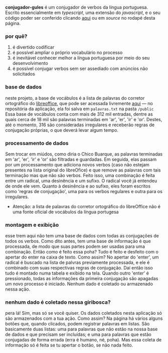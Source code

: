 **conjugador-gules**
é um conjugador de verbos da língua portuguesa. Escrito essencialmente em 
_typescript_, uma extensão do _javascript_, e o seu código poder ser
conferido clicando [aqui](https://github.com/renribsilva/conjugador) ou em _source_
no rodapé desta página.

### por quê?

1. é divertido codificar
2. é possível ampliar o próprio vocabulário no processo
3. é inevitável conhecer melhor a língua portuguesa por meio do seu desenvolvimento
4. é possível conjugar verbos sem ser assediado com anúncios não solicitados

### base de dados

neste projeto, a base de vocábulos é a lista de palavras do corretor 
ortográfico do [libreoffice](https://pt-br.libreoffice.org/), que pode ser acessada
livremente [aqui](https://cgit.freedesktop.org/libreoffice/dictionaries/plain/pt_BR/pt_BR.dic)
— no repositória da aplicação, ela foi salva em `palavras.txt` na pasta `/public`
Essa base de vocábulos conta com mais de 312 mil entradas, dentre as quais
cerca de 18 mil são palavras terminadas em 'ar', 'er', 'ir' e 'or'. 
Destes, até o momento, 316 são consideradas irregulares e receberão 
regras de conjugação próprias, o que deverá levar algum tempo.

### processamento de dados

Sem trocar em miúdos, como diria o Chico Buarque, 
as palavras terminadas em 'ar', 'er', 'ir' e 'or' são filtradas e guardadas. Em seguida, elas 
passam por um processamento que adiciona novos verbos (caso não estejam presentes na lista
original do libreOfice) e que remove as palavras com tais terminação mas 
que não são verbos. Feito isso, uma combinação é feita entre um radical, uma desinência e um
sufixo. O radical você já entendeu de onde ele vem. Quanto à desinência e ao sufixo, eles
foram escritos como 'regras de conjugação', uma para os verbos regulares e outra para os
irregulares. 

* Atenção: a lista de palavras do corretor ortográfico do libreOffice não é uma 
fonte oficial de vocábulos da língua portugesa

### montagem e exibição

esse trem aqui não tem uma base de dados com todas as conjugações de todos
os verbos. Como dito antes, tem uma base de informação é que processada, de modo 
que suas partes podem ser usadas para uma combinação. Então como é feito essa poha?
Tudo é feito e desfeito com o apertar do enter na caixa de texto. Como assim?
No apertar do 'enter', um radical é buscado na lista de palvras previamente processada,
e ele é combinado com suas respectivas regras de conjugação. 
Daí então isso tudo é montado numa tabela e exibido na tela.
Quando outro 'enter' é pressionado, todas as informações da primeira conjugação
são apagadas um novo processo é iniciado. Nenhum dado é coletado ou armazenado nessa ação. 

### nenhum dado é coletado nessa giribosca?

pera lá! Sim, mas só se você quiser. Os dados coletados nesta aplicação só são armazenados
com a tua ação. Como assim? Na página há vários alguns botões que, quando clicados, 
podem registrar palavras em listas. São basicamente duas listas: uma para palavras que 
não estão na nossa base de dados e que precisam ser incluídas; e uma para palavras que estão
conjugadas de forma errada (erra é humano, né, poha). Mas essa coleta de informação só é feita
se tu apertar o botão, se não nada feito.

### 